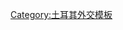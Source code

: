 {{NoteTA
  |G1=地名
  |G2=nationality
}}
{{Navbox
|name  = 土耳其駐外機構
|title = {{flagdeco|Turkey}} [[土耳其駐外機構列表|土耳其駐外機構]]
|state = {{{state|autocollapse}}}
|listclass = hlist
|below= 未註記者為[[大使館]]或{{Link-de|常駐代表處|Ständige Vertretung}}，（括號）為總領事館或領事館，<s>划线</s>為已撤銷者，''斜體''為[[實質大使館|實質代表機構]]
|image = [[File:T.C.D.B Coat Of Arms Of Turkey.svg|80px|土耳其駐外機構標誌]]
|group1= 正式
|list1 = {{Template:Navbox subgroup
|groupstyle = width:6em;
|liststyle = width:auto;
|group1= 亞洲、大洋洲
|list1 = 
*[[土耳其駐華大使館|北京]]
*[[土耳其駐泰國大使館|曼谷]]
*{{Link-de|土耳其駐哈薩克大使館|Türkische Botschaft Astana|阿斯塔納}}
*{{Link-de|土耳其駐亞塞拜然大使館|Türkische Botschaft Baku|巴庫}}
*{{Link-az|土耳其駐納希契凡總領事館|Türkiyənin Naxçıvan Baş konsulluğu|【-{zh-hans:纳希切万; zh-hant:納希契凡;}-】}}
*{{Link-ja|土耳其駐日大使館|駐日トルコ共和国大使館|東京}}
*{{Link-ja|土耳其駐名古屋總領事館|在名古屋トルコ共和国総領事館|名古屋}}

|group2 = 　　　　歐洲
|list2  = 
*{{Link-en|土耳其駐英國大使館|Embassy of Turkey, London|倫敦}}
*{{Link-fr|土耳其駐法國大使館|Ambassade de Turquie en France|巴黎}}
*{{Link-de|土耳其駐比利時大使館|Türkische Botschaft Brüssel|布魯塞爾}}
*{{Link-en|土耳其駐德國大使館|Embassy of Turkey, Berlin|柏林}}
*{{Link-de|土耳其駐奧地利大使館|Türkische Botschaft Wien|維也納}}
*{{Link-de|土耳其駐瑞士大使館|Türkische Botschaft Bern|伯恩}}
*{{Link-sv|土耳其駐瑞典大使館|Turkiets ambassad i Stockholm|斯德哥爾摩}}
*{{Link-no|土耳其駐挪威大使館|Tyrkias ambassade i Oslo|奧斯陸}}
*{{Link-de|土耳其駐芬蘭大使館|Türkische Botschaft Helsinki|赫爾辛基}}
*{{Link-en|土耳其駐義大利大使館|Embassy of Turkey, Rome|羅馬}}
*{{Link-de|土耳其駐聖座大使館|Türkische Botschaft Vatikanstadt|梵蒂岡}}
*{{Link-de|土耳其駐希臘大使館|Türkische Botschaft Athen|雅典}}
*{{Link-de|土耳其駐北賽普勒斯大使館|Embassy of Turkey to the Turkish Republic of Northern Cyprus|北-{zh-tw:尼古西亞; zh-cn:尼科西亚; zh-hk:尼科西亞;}-}}
*{{Link-de|土耳其駐捷克大使館|Türkische Botschaft Prag|布拉格}}
*{{Link-de|土耳其駐斯洛伐克大使館|Türkische Botschaft Bratislava|-{zh-cn:布拉迪斯拉发; zh-hk:布拉奇斯拉瓦; zh-tw:布拉提斯拉瓦;}-}}
*{{Link-de|土耳其駐匈牙利大使館|Türkische Botschaft Budapest|布達佩斯}}
*{{Link-de|土耳其駐克羅埃西亞大使館|Türkische Botschaft Zagreb|-{zh-hk: 薩格勒布; zh-tw: 札格瑞布;zh-cn: 萨格勒布;zh-sg: 萨格勒布;}-}}
*{{Link-de|土耳其駐阿爾巴尼亞大使館|Türkische Botschaft Tirana|地拉那}}
*{{Link-de|土耳其駐羅馬尼亞大使館|Türkische Botschaft Bukarest|布加勒斯特}}
*{{Link-de|土耳其駐塞爾維亞大使館|Türkische Botschaft Belgrad|貝爾格勒}}
*{{Link-de|土耳其駐馬其頓大使館|Türkische Botschaft Skopje|-{zh-hans:斯科普里; zh-tw:史高比耶; zh-hk:斯科普里;}-}}
*{{Link-pl|土耳其駐波蘭大使館|Ambasada Turcji w Polsce|華沙}}
*{{Link-en|土耳其駐烏克蘭大使館|Embassy of Turkey, Kiev|基輔}}
*{{Link-de|土耳其駐俄羅斯大使館|Türkische Botschaft Moskau|莫斯科}}

|group3 = 　　　　非洲
|list3 = 
*{{Link-de|土耳其駐象牙海岸大使館|Türkische Botschaft Abidjan|-{zh:阿比让;zh-hans:阿比让;zh-hk:阿比讓;zh-tw:阿必尚;}-}}
*{{Link-de|土耳其駐奈及利亞大使館|Türkische Botschaft Abuja|-{zh-cn:阿布贾; zh-tw:阿布加; zh-hk:阿布賈;}-}}
*{{Link-de|土耳其駐迦納大使館|Türkische Botschaft Accra|阿克拉}}
*{{Link-de|土耳其駐馬利大使館|Türkische Botschaft Bamako|巴馬科}}
*{{Link-de|土耳其駐南非大使館|Türkische Botschaft Pretoria|-{zh-hans:比勒陀利亚;zh-hk:普利托里亞;zh-tw:普利托利亞;}-}}
|group4 = 　　　　美洲
|list4 = 
* {{Link-en|土耳其駐美國大使館|Embassy of Turkey, Washington, D.C.|華盛頓特區}}
*{{Link-en|土耳其駐加拿大大使館|Embassy of Turkey, Ottawa|渥太華}}
*{{Link-en|土耳其駐巴西大使館|Turkish Embassy, Brasília|巴西利亞}}
*{{Link-de|土耳其駐阿根廷大使館|Türkische Botschaft Buenos Aires|布宜諾斯艾利斯}}
}}
|group2 = 已撤銷及非正式
|list2 ={{Template:Navbox subgroup
|groupstyle = width:6em;
|liststyle = width:auto;


|group1 = 實質代表機構
|list1 =
*''[[駐台北土耳其貿易辦事處|台北]]''
}}
}}<noinclude>

{{collapsible option}}
[[Category:土耳其驻外机构| ]]
[[Category:土耳其外交模板]] 

 </noinclude>